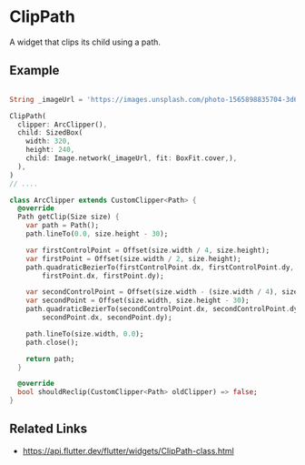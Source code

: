 

<Meta of={ClipPathStories} />

# ClipPath

A widget that clips its child using a path.

## Example


```dart liveslice=ClipPath

String _imageUrl = 'https://images.unsplash.com/photo-1565898835704-3d6be4a2c98c?fit=crop&w=600&q=60';

ClipPath(
  clipper: ArcClipper(),
  child: SizedBox(
    width: 320,
    height: 240,
    child: Image.network(_imageUrl, fit: BoxFit.cover,),
  ),
)
// ....

class ArcClipper extends CustomClipper<Path> {
  @override
  Path getClip(Size size) {
    var path = Path();
    path.lineTo(0.0, size.height - 30);

    var firstControlPoint = Offset(size.width / 4, size.height);
    var firstPoint = Offset(size.width / 2, size.height);
    path.quadraticBezierTo(firstControlPoint.dx, firstControlPoint.dy,
        firstPoint.dx, firstPoint.dy);

    var secondControlPoint = Offset(size.width - (size.width / 4), size.height);
    var secondPoint = Offset(size.width, size.height - 30);
    path.quadraticBezierTo(secondControlPoint.dx, secondControlPoint.dy,
        secondPoint.dx, secondPoint.dy);

    path.lineTo(size.width, 0.0);
    path.close();

    return path;
  }

  @override
  bool shouldReclip(CustomClipper<Path> oldClipper) => false;
}
```

## Related Links

- https://api.flutter.dev/flutter/widgets/ClipPath-class.html
